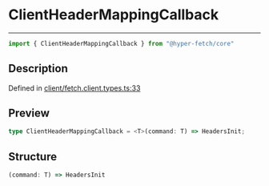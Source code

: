 

# ClientHeaderMappingCallback

<div class="api-docs__separator" data-reactroot="">

---

</div><div class="api-docs__import" data-reactroot="">

```ts
import { ClientHeaderMappingCallback } from "@hyper-fetch/core"
```

</div><div class="api-docs__section">

## Description

</div><div class="api-docs__description"><span class="api-docs__do-not-parse">



</span></div><p class="api-docs__definition">

Defined in [client/fetch.client.types.ts:33](https://github.com/BetterTyped/hyper-fetch/blob/aff5c35a/packages/core/src/client/fetch.client.types.ts#L33)

</p><div class="api-docs__section">

## Preview

</div><div class="api-docs__preview type single">

```ts
type ClientHeaderMappingCallback = <T>(command: T) => HeadersInit;
```

</div><div class="api-docs__section">

## Structure

</div><div class="api-docs__returns">

```ts
(command: T) => HeadersInit
```

</div>